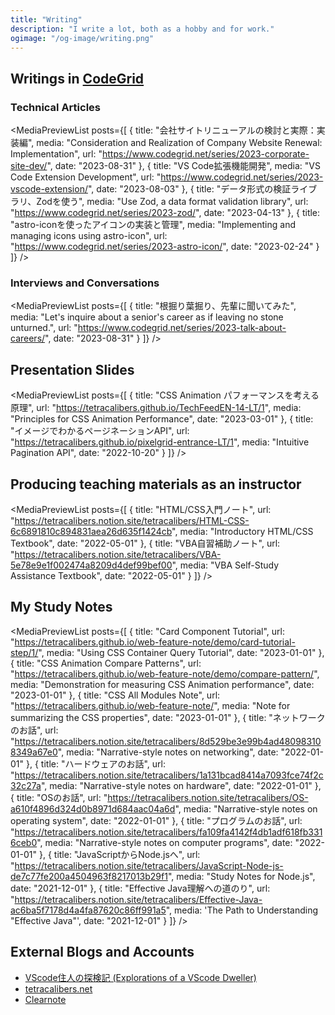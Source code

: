 ```yaml
---
title: "Writing"
description: "I write a lot, both as a hobby and for work."
ogimage: "/og-image/writing.png"
---
```



<Prose grid={false} fill={false}>

## Writings in [CodeGrid](https://www.codegrid.net/)

### Technical Articles

<MediaPreviewList
  posts={[
    {
      title: "会社サイトリニューアルの検討と実際：実装編",
      media: "Consideration and Realization of Company Website Renewal: Implementation",
      url: "https://www.codegrid.net/series/2023-corporate-site-dev/",
      date: "2023-08-31"
    },
    {
      title: "VS Code拡張機能開発",
      media: "VS Code Extension Development",
      url: "https://www.codegrid.net/series/2023-vscode-extension/",
      date: "2023-08-03"
    },
    {
      title: "データ形式の検証ライブラリ、Zodを使う",
      media: "Use Zod, a data format validation library",
      url: "https://www.codegrid.net/series/2023-zod/",
      date: "2023-04-13"
    },
    {
      title: "astro-iconを使ったアイコンの実装と管理",
      media: "Implementing and managing icons using astro-icon",
      url: "https://www.codegrid.net/series/2023-astro-icon/",
      date: "2023-02-24"
    }
  ]}
/>

### Interviews and Conversations

<MediaPreviewList
  posts={[
    {
      title: "根掘り葉掘り、先輩に聞いてみた",
      media: "Let's inquire about a senior's career as if leaving no stone unturned.",
      url: "https://www.codegrid.net/series/2023-talk-about-careers/",
      date: "2023-08-31"
    }
  ]}
/>

## Presentation Slides

<MediaPreviewList
  posts={[
    {
      title: "CSS Animation パフォーマンスを考える原理",
      url: "https://tetracalibers.github.io/TechFeedEN-14-LT/1",
      media: "Principles for CSS Animation Performance",
      date: "2023-03-01"
    },
    {
      title: "イメージでわかるページネーションAPI",
      url: "https://tetracalibers.github.io/pixelgrid-entrance-LT/1",
      media: "Intuitive Pagination API",
      date: "2022-10-20"
    }
  ]}
/>

## Producing teaching materials as an instructor

<MediaPreviewList
  posts={[
    {
      title: "HTML/CSS入門ノート",
      url: "https://tetracalibers.notion.site/tetracalibers/HTML-CSS-6c6891810c894831aea26d635f1424cb",
      media: "Introductory HTML/CSS Textbook",
      date: "2022-05-01"
    },
    {
      title: "VBA自習補助ノート",
      url: "https://tetracalibers.notion.site/tetracalibers/VBA-5e78e9e1f002474a8209d4def99bef00",
      media: "VBA Self-Study Assistance Textbook",
      date: "2022-05-01"
    }
  ]}
/>

## My Study Notes

<MediaPreviewList
  posts={[
    {
      title: "Card Component Tutorial",
      url: "https://tetracalibers.github.io/web-feature-note/demo/card-tutorial-step/1/",
      media: "Using CSS Container Query Tutorial",
      date: "2023-01-01"
    },
    {
      title: "CSS Animation Compare Patterns",
      url: "https://tetracalibers.github.io/web-feature-note/demo/compare-pattern/",
      media: "Demonstration for measuring CSS Animation performance",
      date: "2023-01-01"
    },
    {
      title: "CSS All Modules Note",
      url: "https://tetracalibers.github.io/web-feature-note/",
      media: "Note for summarizing the CSS properties",
      date: "2023-01-01"
    },
    {
      title: "ネットワークのお話",
      url: "https://tetracalibers.notion.site/tetracalibers/8d529be3e99b4ad480983108349a67e0",
      media: "Narrative-style notes on networking",
      date: "2022-01-01"
    },
    {
      title: "ハードウェアのお話",
      url: "https://tetracalibers.notion.site/tetracalibers/1a131bcad8414a7093fce74f2c32c27a",
      media: "Narrative-style notes on hardware",
      date: "2022-01-01"
    },
    {
      title: "OSのお話",
      url: "https://tetracalibers.notion.site/tetracalibers/OS-a610f4896d324d0b8971d684aac04a6d",
      media: "Narrative-style notes on operating system",
      date: "2022-01-01"
    },
    {
      title: "プログラムのお話",
      url: "https://tetracalibers.notion.site/tetracalibers/fa109fa4142f4db1adf618fb3316ceb0",
      media: "Narrative-style notes on computer programs",
      date: "2022-01-01"
    },
    {
      title: "JavaScriptからNode.jsへ",
      url: "https://tetracalibers.notion.site/tetracalibers/JavaScript-Node-js-de7c77fe200a4504963f8217013b29f1",
      media: "Study Notes for Node.js",
      date: "2021-12-01"
    },
    {
      title: "Effective Java理解への道のり",
      url: "https://tetracalibers.notion.site/tetracalibers/Effective-Java-ac6ba5f7178d4a4fa87620c86ff991a5",
      media: 'The Path to Understanding "Effective Java"',
      date: "2021-12-01"
    }
  ]}
/>

## External Blogs and Accounts

- [VScode住人の探検記 (Explorations of a VScode Dweller)](https://tetracalibers.hatenadiary.com/)
- [tetracalibers.net](https://tetracalibers.net/)
- [Clearnote](https://www.clearnotebooks.com/ja/authors/2541851)

</Prose>
